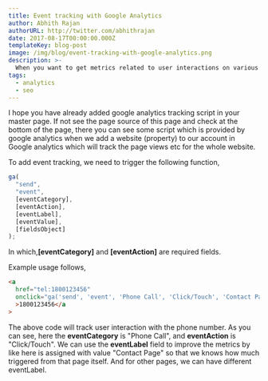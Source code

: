 ```yaml
---
title: Event tracking with Google Analytics
author: Abhith Rajan
authorURL: http://twitter.com/abhithrajan
date: 2017-08-17T00:00:00.000Z
templateKey: blog-post
image: /img/blog/event-tracking-with-google-analytics.png
description: >-
  When you want to get metrics related to user interactions on various parts of your website Google Analytics (ga)  event tracking can be helpful and is easy to integrate as well.
tags:
  - analytics
  - seo
---
```


I hope you have already added google analytics tracking script in your master page. If not see the page source of this page and check at the bottom of the page, there you can see some script which is provided by google analytics when we add a website (property) to our account in Google analytics which will track the page views etc for the whole website.

To add event tracking, we need to trigger the following function,

```js
ga(
  "send",
  "event",
  [eventCategory],
  [eventAction],
  [eventLabel],
  [eventValue],
  [fieldsObject]
);
```

In which,**[eventCategory]** and **[eventAction]** are required fields.

Example usage follows,

```html
<a
  href="tel:1800123456"
  onclick="ga('send', 'event', 'Phone Call', 'Click/Touch', 'Contact Page');"
  >1800123456</a
>
```

The above code will track user interaction with the phone number. As you can see, here the **eventCategory** is "Phone Call", and **eventAction** is "Click/Touch". We can use the **eventLabel** field to improve the metrics by like here is assigned with value "Contact Page" so that we knows how much triggered from that page itself. And for other pages, we can have different eventLabel.
